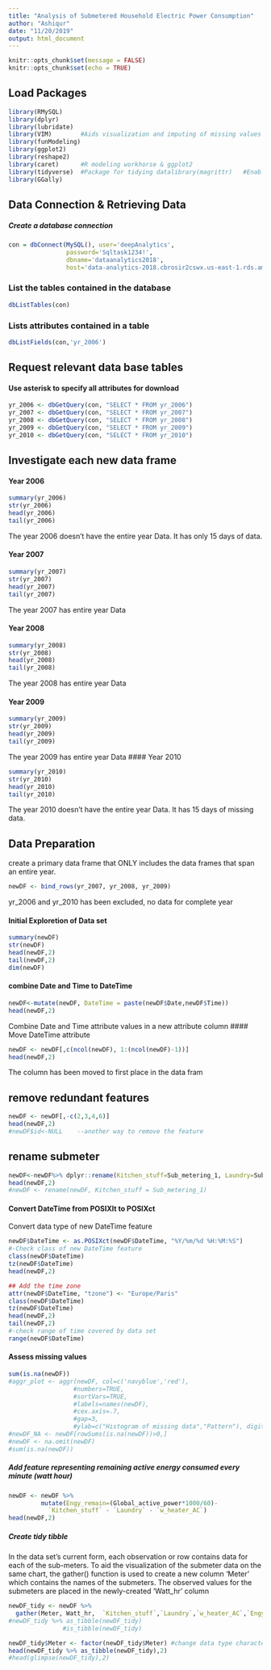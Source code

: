 ```yaml
---
title: "Analysis of Submetered Household Electric Power Consumption"
author: "Ashiqur"
date: "11/20/2019"
output: html_document
---
```

```r
knitr::opts_chunk$set(message = FALSE)
knitr::opts_chunk$set(echo = TRUE)
```

## Load Packages

```r
library(RMySQL)
library(dplyr)
library(lubridate)
library(VIM)        #Aids visualization and imputing of missing values
library(funModeling)
library(ggplot2)
library(reshape2)
library(caret)      #R modeling workhorse & ggplot2
library(tidyverse)  #Package for tidying datalibrary(magrittr)   #Enables piping
library(GGally)
```

## Data Connection & Retrieving Data
##### Create a database connection 
```r
con = dbConnect(MySQL(), user='deepAnalytics', 
                password='Sqltask1234!', 
                dbname='dataanalytics2018', 
                host='data-analytics-2018.cbrosir2cswx.us-east-1.rds.amazonaws.com')
```

### List the tables contained in the database
```r
dbListTables(con)
```
### Lists attributes contained in a table
```r
dbListFields(con,'yr_2006')
```

## Request relevant data base tables

#### Use asterisk to specify all attributes for download

```r
yr_2006 <- dbGetQuery(con, "SELECT * FROM yr_2006")
yr_2007 <- dbGetQuery(con, "SELECT * FROM yr_2007")
yr_2008 <- dbGetQuery(con, "SELECT * FROM yr_2008")
yr_2009 <- dbGetQuery(con, "SELECT * FROM yr_2009")
yr_2010 <- dbGetQuery(con, "SELECT * FROM yr_2010")
```
## Investigate each new data frame

#### Year 2006
```r
summary(yr_2006)
str(yr_2006)
head(yr_2006)
tail(yr_2006)
```
The year 2006 doesn't have the entire year Data. It has only 15 days of data.

#### Year 2007
```r
summary(yr_2007)
str(yr_2007)
head(yr_2007)
tail(yr_2007)
```
The year 2007 has entire year Data

#### Year 2008
```r
summary(yr_2008)
str(yr_2008)
head(yr_2008)
tail(yr_2008)
```
The year 2008 has entire year Data

#### Year 2009
```r
summary(yr_2009)
str(yr_2009)
head(yr_2009)
tail(yr_2009)
```
The year 2009 has entire year Data
#### Year 2010
```r
summary(yr_2010)
str(yr_2010)
head(yr_2010)
tail(yr_2010)
```
The year 2010 doesn't have the entire year Data. It has 15 days of missing data.

## Data Preparation
create a primary data frame that ONLY includes the data frames that span an entire year.
```r
newDF <- bind_rows(yr_2007, yr_2008, yr_2009)
```
yr_2006 and yr_2010 has been excluded, no data for complete year

#### Initial Exploretion of Data set

```r
summary(newDF)
str(newDF)
head(newDF,2)
tail(newDF,2)
dim(newDF)
```

#### combine Date and Time to DateTime
```r
newDF<-mutate(newDF, DateTime = paste(newDF$Date,newDF$Time))
head(newDF,2)
```
 Combine Date and Time attribute values in a new attribute column
#### Move DateTime attribute 
```r
newDF <- newDF[,c(ncol(newDF), 1:(ncol(newDF)-1))]
head(newDF,2)
```
The column has been moved to first place in the data fram

## remove redundant  features
```r
newDF <- newDF[,-c(2,3,4,6)]
head(newDF,2)
#newDF$id<-NULL    --another way to remove the feature
```

## rename submeter
```r
newDF<-newDF%>% dplyr::rename(Kitchen_stuff=Sub_metering_1, Laundry=Sub_metering_2, w_heater_AC=Sub_metering_3) 
head(newDF,2)
#newDF <- rename(newDF, Kitchen_stuff = Sub_metering_1)
```
#### Convert DateTime from POSIXlt to POSIXct 
Convert data type of new DateTime feature
```r
newDF$DateTime <- as.POSIXct(newDF$DateTime, "%Y/%m/%d %H:%M:%S")
#-Check class of new DateTime feature
class(newDF$DateTime)
tz(newDF$DateTime)
head(newDF,2)

## Add the time zone
attr(newDF$DateTime, "tzone") <- "Europe/Paris"
class(newDF$DateTime)
tz(newDF$DateTime)
head(newDF,2)
tail(newDF,2)
#-check range of time covered by data set
range(newDF$DateTime)
```
#### Assess missing values
```r
sum(is.na(newDF))
#aggr_plot <- aggr(newDF, col=c('navyblue','red'), 
                  #numbers=TRUE, 
                  #sortVars=TRUE, 
                  #labels=names(newDF),
                  #cex.axis=.7,
                  #gap=3, 
                  #ylab=c("Histogram of missing data","Pattern"), digits=2)
#newDF_NA <- newDF[rowSums(is.na(newDF))>0,]
#newDF <- na.omit(newDF)
#sum(is.na(newDF))
```
##### Add feature representing remaining active energy consumed every minute (watt hour)
```r
newDF <- newDF %>%
         mutate(Engy_remain=(Global_active_power*1000/60)-
           `Kitchen_stuff` - `Laundry` - `w_heater_AC`)
head(newDF,2)
```
##### Create tidy tibble
In the data set’s current form, each observation or row contains data for each of the sub-meters. To aid the visualization of the submeter data on the same chart, the gather() function is used to create a new column ‘Meter’ which contains the names of the submeters. The observed values for the submeters are placed in the newly-created ‘Watt_hr’ column
```r
newDF_tidy <- newDF %>%
  gather(Meter, Watt_hr,  `Kitchen_stuff`,`Laundry`,`w_heater_AC`,`Engy_remain`)
#newDF_tidy %>% as_tibble(newDF_tidy)
               #is_tibble(newDF_tidy)

newDF_tidy$Meter <- factor(newDF_tidy$Meter) #change data type character to factor
head(newDF_tidy %>% as_tibble(newDF_tidy),2)
#head(glimpse(newDF_tidy),2)
```
